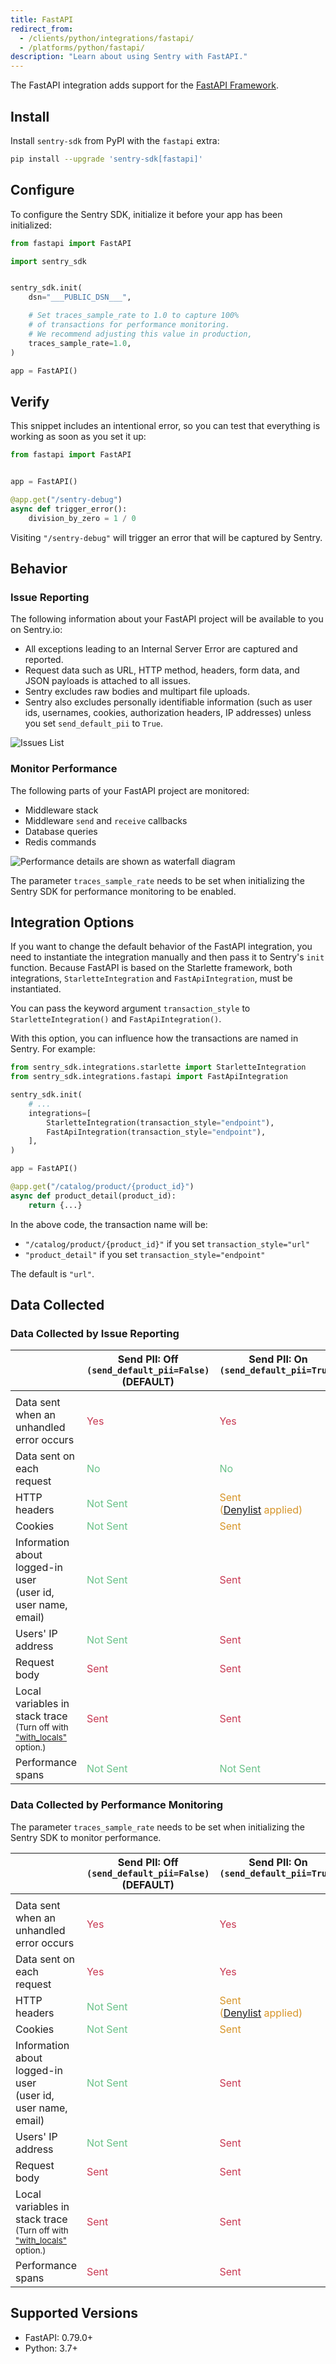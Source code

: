 ```yaml
---
title: FastAPI
redirect_from:
  - /clients/python/integrations/fastapi/
  - /platforms/python/fastapi/
description: "Learn about using Sentry with FastAPI."
---
```


The FastAPI integration adds support for the [FastAPI Framework](https://fastapi.tiangolo.com/).

## Install

Install `sentry-sdk` from PyPI with the `fastapi` extra:

```bash
pip install --upgrade 'sentry-sdk[fastapi]'
```

## Configure

To configure the Sentry SDK, initialize it before your app has been initialized:

```python
from fastapi import FastAPI

import sentry_sdk


sentry_sdk.init(
    dsn="___PUBLIC_DSN___",

    # Set traces_sample_rate to 1.0 to capture 100%
    # of transactions for performance monitoring.
    # We recommend adjusting this value in production,
    traces_sample_rate=1.0,
)

app = FastAPI()
```

## Verify

This snippet includes an intentional error, so you can test that everything is working as soon as you set it up:

```python
from fastapi import FastAPI


app = FastAPI()

@app.get("/sentry-debug")
async def trigger_error():
    division_by_zero = 1 / 0

```

Visiting `"/sentry-debug"` will trigger an error that will be captured by Sentry.

## Behavior

### Issue Reporting

The following information about your FastAPI project will be available to you on Sentry.io:

- All exceptions leading to an Internal Server Error are captured and reported.
- Request data such as URL, HTTP method, headers, form data, and JSON payloads is attached to all issues.
- Sentry excludes raw bodies and multipart file uploads.
- Sentry also excludes personally identifiable information (such as user ids, usernames, cookies, authorization headers, IP addresses) unless you set `send_default_pii` to `True`.

![Issues List](issues-list.png)

### Monitor Performance

The following parts of your FastAPI project are monitored:

- Middleware stack
- Middleware `send` and `receive` callbacks
- Database queries
- Redis commands

![Performance details are shown as waterfall diagram](performance-details.png)

<Note>

The parameter `traces_sample_rate` needs to be set when initializing the Sentry SDK for performance monitoring to be enabled.

</Note>

## Integration Options

If you want to change the default behavior of the FastAPI integration, you need to instantiate the integration manually and then pass it to Sentry's `init` function. Because FastAPI is based on the Starlette framework, both integrations, `StarletteIntegration` and `FastApiIntegration`, must be instantiated.

<ConfigKey name="transaction_style">

You can pass the keyword argument `transaction_style` to `StarletteIntegration()` and `FastApiIntegration()`.

With this option, you can influence how the transactions are named in Sentry. For example:

```python
from sentry_sdk.integrations.starlette import StarletteIntegration
from sentry_sdk.integrations.fastapi import FastApiIntegration

sentry_sdk.init(
    # ...
    integrations=[
        StarletteIntegration(transaction_style="endpoint"),
        FastApiIntegration(transaction_style="endpoint"),
    ],
)

app = FastAPI()

@app.get("/catalog/product/{product_id}")
async def product_detail(product_id):
    return {...}
```

In the above code, the transaction name will be:

- `"/catalog/product/{product_id}"` if you set `transaction_style="url"`
- `"product_detail"` if you set `transaction_style="endpoint"`

The default is `"url"`.

</ConfigKey>

## Data Collected

### Data Collected by Issue Reporting

|                                                                                                                                                 | Send PII: Off <br/>`(send_default_pii=False)` <br/>(DEFAULT) | Send PII: On <br/>`(send_default_pii=True)` <br/>&nbsp;                                                                                                                       |
| ----------------------------------------------------------------------------------------------------------------------------------------------- | ------------------------------------------------------------ | ----------------------------------------------------------------------------------------------------------------------------------------------------------------------------- |
|                                                                                                                                                 |                                                              |                                                                                                                                                                               |
| Data sent when an <br/> unhandled error occurs                                                                                                  | <span style="color: #C83852;">Yes</span>                     | <span style="color: #C83852;">Yes</span>                                                                                                                                      |
| Data sent on <br/> each request                                                                                                                 | <span style="color: #69C289;">No</span>                      | <span style="color: #69C289;">No</span>                                                                                                                                       |
| HTTP headers                                                                                                                                    | <span style="color: #69C289;">Not Sent</span>                | <span style="color: #D79528;">Sent <br/> ([Denylist](https://github.com/getsentry/sentry-python/blob/master/sentry_sdk/integrations/_wsgi_common.py#L19-L26) applied) </span> |
| Cookies                                                                                                                                         | <span style="color: #69C289;">Not Sent</span>                | <span style="color: #D79528;">Sent</span>                                                                                                                                     |
| Information about logged-in user<br/>(user id, user name, email)                                                                                | <span style="color: #69C289;">Not Sent</span>                | <span style="color: #C83852;">Sent</span>                                                                                                                                     |
| Users' IP address                                                                                                                               | <span style="color: #69C289;">Not Sent</span>                | <span style="color: #C83852;">Sent</span>                                                                                                                                     |
| Request body                                                                                                                                    | <span style="color: #C83852;">Sent</span>                    | <span style="color: #C83852;">Sent</span>                                                                                                                                     |
| Local variables in stack trace<br/><small>(Turn off with ["with_locals"](/platforms/python/configuration/options/#with-locals) option.)</small> | <span style="color: #C83852;">Sent</span>                    | <span style="color: #C83852;">Sent</span>                                                                                                                                     |
| Performance spans                                                                                                                               | <span style="color: #69C289;">Not Sent</span>                | <span style="color: #69C289;">Not Sent</span>                                                                                                                                 |

### Data Collected by Performance Monitoring

<Note>

The parameter `traces_sample_rate` needs to be set when initializing the Sentry SDK to monitor performance.

</Note>

|                                                                                                                                                 | Send PII: Off <br/>`(send_default_pii=False)` <br/>(DEFAULT) | Send PII: On <br/>`(send_default_pii=True)` <br/>&nbsp;                                                                                                                      |
| ----------------------------------------------------------------------------------------------------------------------------------------------- | ------------------------------------------------------------ | ---------------------------------------------------------------------------------------------------------------------------------------------------------------------------- |
|                                                                                                                                                 |                                                              |                                                                                                                                                                              |
| Data sent when an <br/> unhandled error occurs                                                                                                  | <span style="color: #C83852;">Yes</span>                     | <span style="color: #C83852;">Yes</span>                                                                                                                                     |
| Data sent on <br/> each request                                                                                                                 | <span style="color: #C83852;">Yes</span>                     | <span style="color: #C83852;">Yes</span>                                                                                                                                     |
| HTTP headers                                                                                                                                    | <span style="color: #69C289;">Not Sent</span>                | <span style="color: #D79528;">Sent <br/> ([Denylist](https://github.com/getsentry/sentry-python/blob/master/sentry_sdk/integrations/_wsgi_common.py#L19-L26) applied)</span> |
| Cookies                                                                                                                                         | <span style="color: #69C289;">Not Sent</span>                | <span style="color: #D79528;">Sent</span>                                                                                                                                    |
| Information about logged-in user<br/>(user id, user name, email)                                                                                | <span style="color: #69C289;">Not Sent</span>                | <span style="color: #C83852;">Sent</span>                                                                                                                                    |
| Users' IP address                                                                                                                               | <span style="color: #69C289;">Not Sent</span>                | <span style="color: #C83852;">Sent</span>                                                                                                                                    |
| Request body                                                                                                                                    | <span style="color: #C83852;">Sent</span>                    | <span style="color: #C83852;">Sent</span>                                                                                                                                    |
| Local variables in stack trace<br/><small>(Turn off with ["with_locals"](/platforms/python/configuration/options/#with-locals) option.)</small> | <span style="color: #C83852;">Sent</span>                    | <span style="color: #C83852;">Sent</span>                                                                                                                                    |
| Performance spans                                                                                                                               | <span style="color: #C83852;">Sent</span>                    | <span style="color: #C83852;">Sent</span>                                                                                                                                    |

## Supported Versions

- FastAPI: 0.79.0+
- Python: 3.7+

